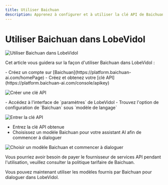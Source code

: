 ```yaml
---
title: Utiliser Baichuan
description: Apprenez à configurer et à utiliser la clé API de Baichuan dans LobeVidol pour commencer à dialoguer et interagir.
---
```


# Utiliser Baichuan dans LobeVidol

<img
src="https://oss.vidol.chat/docs/2024/12/88be132f5cc8c1cfb974545d11f7897f.png"
alt="Utiliser Baichuan dans LobeVidol"
/>

Cet article vous guidera sur la façon d'utiliser Baichuan dans LobeVidol :

<Steps>
  <Step title="Obtenir la clé API de Baichuan">
    - Créez un compte sur [Baichuan](https://platform.baichuan-ai.com/homePage)
    - Créez et obtenez votre [clé API](https://platform.baichuan-ai.com/console/apikey)

<img
  src="https://oss.vidol.chat/assets/217222e643d99ab3ba01fe92906f3314.webp"
  alt="Créer une clé API"
/>

  </Step>

  <Step title="Configurer Baichuan dans LobeVidol">
    - Accédez à l'interface de `paramètres` de LobeVidol
    - Trouvez l'option de configuration de `Baichuan` sous `modèle de langage`

<img
  src="https://oss.vidol.chat/assets/8d4fbb776e2209a1ec58c6b3516351a1.webp"
  alt="Entrer la clé API"
/>

- Entrez la clé API obtenue
- Choisissez un modèle Baichuan pour votre assistant AI afin de commencer à dialoguer

<img
  src="https://oss.vidol.chat/assets/2cfe64ead120815f7ba7100bc3dcfd48.webp"
  alt="Choisir un modèle Baichuan et commencer à dialoguer"
/>

  </Step>
</Steps>

<Warning>Vous pourriez avoir besoin de payer le fournisseur de services API pendant l'utilisation, veuillez consulter la politique tarifaire de Baichuan.</Warning>

Vous pouvez maintenant utiliser les modèles fournis par Baichuan pour dialoguer dans LobeVidol.

